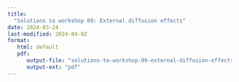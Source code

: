 ```yaml
---
title: 
  "Solutions to workshop 09: External diffusion effects"
date: 2024-03-24
last-modified: 2024-04-02
format: 
   html: default
   pdf:
      output-file: "solutions-to-workshop-09-external-diffusion-effects"
      output-ext: "pdf"
---
```


